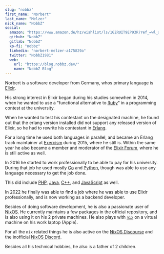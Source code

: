 ```yaml
---
slug: "nobbz"
first_name: "Norbert"
last_name: "Melzer"
nick_name: "NobbZ"
social:
  amazon: "https://www.amazon.de/hz/wishlist/ls/1GZRUIT9EP93R?ref_=wl_share"
  github: "NobbZ"
  gitlab: "NobbZ"
  ko-fi: "nobbz"
  linkedin: "norbert-melzer-a175829a"
  twitter: "NobbZ1981"
  web:
    url: "https://blog.nobbz.dev/"
    name: "NobbZ Blog"
---
```


Norbert is a software developer from Germany, whos primary language is [Elixir].

[Elixir]: https://elixir-lang.org/

His strong interest in Elixir began during his studies somewhen in 2014, when
he wanted to use a "functional alternative to [Ruby]" in a programming contest at
the university.

[Ruby]: https://www.ruby-lang.org/

When he wanted to test his contestant on the designated machine, he found out
that the erlang version installed did not support any released version of Elixir,
so he had to rewrite his contestant in [Erlang].

[Erlang]: https://www.erlang.org/

For a long time he used both languages in parallel, and became an Erlang track
maintainer at [Exercism] during 2015, where he still is. Within the same year
he also became a member and moderator of the [Elixir Forum], where he is still
active as well.

[Exercism]: https://exercism.org/
[Elixir Forum]: https://elixirforum.com/

In 2016 he started to work professionally to be able to pay for his university.
During that job he used mostly [Go] and [Python], though was able to use any
language necessary to get the job done.

[Go]: https://golang.org/
[Python]: https://www.python.org/

This did include [PHP], [Java], [C++], and [JavaScript] as well.

[PHP]: https://www.php.net/
[Java]: https://www.java.com/
[C++]: https://isocpp.org/
[JavaScript]: https://www.javascript.com/

In 2022 he finally was able to find a job where he was able to use Elixir
professionally, and is now working as a backend developer.

Besides of doing software development, he is also a passionate user of [NixOS].
He currently maintains a few packages in the official repository, and is
also using it on his 2 private machines. He also plays with [`nix`] on a virtual
machine on his work laptop (Apple).

[NixOS]: https://nixos.org/
[`nix`]: https://nixos.org/manual/nix/stable/#ch-about-nix

For all the `nix` related things he is also active on the [NixOS Discourse] and
the inofficial [NixOS Discord].

[NixOS Discourse]: https://discourse.nixos.org/
[NixOS Discord]: https://discord.gg/fFQp8hqY

Besides all his technical hobbies, he also is a father of 2 children.
